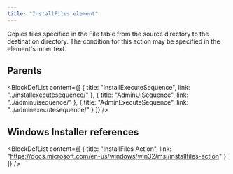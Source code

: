 ```yaml
---
title: "InstallFiles element"
---
```



Copies files specified in the File table from the source directory to the destination directory. The condition for this action may be specified in the element's inner text.


## Parents

<BlockDefList content={[
    {
      title: "InstallExecuteSequence",
      link: "../installexecutesequence/"
    },
    {
      title: "AdminUISequence",
      link: "../adminuisequence/"
    },
    {
      title: "AdminExecuteSequence",
      link: "../adminexecutesequence/"
    }
  ]}
/>

## Windows Installer references

<BlockDefList content={[
    {
      title: "InstallFiles Action",
      link: "https://docs.microsoft.com/en-us/windows/win32/msi/installfiles-action"
    }
  ]}
/>
